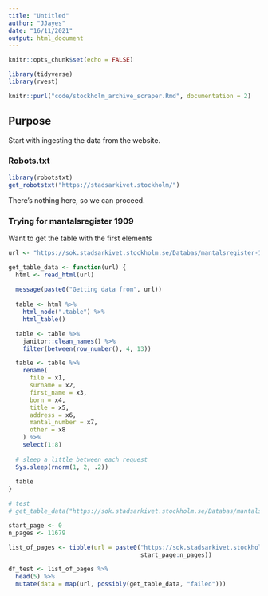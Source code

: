 ```yaml
---
title: "Untitled"
author: "JJayes"
date: "16/11/2021"
output: html_document
---
```


```r
knitr::opts_chunk$set(echo = FALSE)

library(tidyverse)
library(rvest)

knitr::purl("code/stockholm_archive_scraper.Rmd", documentation = 2)
```

## Purpose

Start with ingesting the data from the website.

### Robots.txt

```r
library(robotstxt)
get_robotstxt("https://stadsarkivet.stockholm/")
```

There's nothing here, so we can proceed.

### Trying for mantalsregister 1909

Want to get the table with the first elements

```r
url <- "https://sok.stadsarkivet.stockholm.se/Databas/mantalsregister-1909/Sok?sidindex=20"

get_table_data <- function(url) {
  html <- read_html(url)
  
  message(paste0("Getting data from", url))
  
  table <- html %>%
    html_node(".table") %>%
    html_table()

  table <- table %>%
    janitor::clean_names() %>%
    filter(between(row_number(), 4, 13))

  table <- table %>%
    rename(
      file = x1,
      surname = x2,
      first_name = x3,
      born = x4,
      title = x5,
      address = x6,
      mantal_number = x7,
      other = x8
    ) %>%
    select(1:8)
  
  # sleep a little between each request
  Sys.sleep(rnorm(1, 2, .2))
  
  table
}

# test
# get_table_data("https://sok.stadsarkivet.stockholm.se/Databas/mantalsregister-1909/Sok?sidindex=30")

```

```r
start_page <- 0
n_pages <- 11679

list_of_pages <- tibble(url = paste0("https://sok.stadsarkivet.stockholm.se/Databas/mantalsregister-1909/Sok?sidindex=",
                                     start_page:n_pages))

df_test <- list_of_pages %>% 
  head(5) %>% 
  mutate(data = map(url, possibly(get_table_data, "failed")))


```

